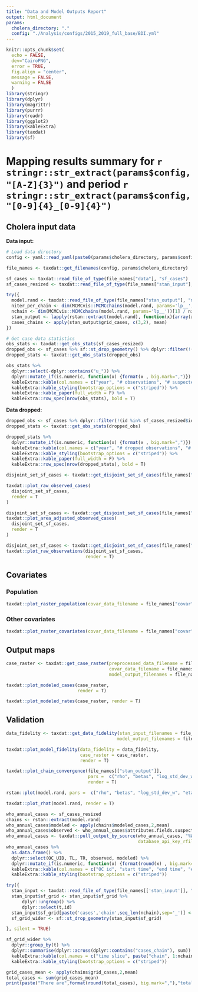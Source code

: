 ```yaml
---
title: "Data and Model Outputs Report"
output: html_document
params:
  cholera_directory: "."
  config: "./Analysis/configs/2015_2019_full_base/BDI.yml"
---
```

```r
knitr::opts_chunk$set(
  echo = FALSE, 
  dev="CairoPNG", 
  error = TRUE,
  fig.align = "center",
  message = FALSE,
  warning = FALSE
  )
library(stringr)
library(dplyr)
library(magrittr)
library(purrr)
library(readr)
library(ggplot2)
library(kableExtra)
library(taxdat)
library(sf)
```

# Mapping results summary for `r stringr::str_extract(params$config, "[A-Z]{3}")` and period `r stringr::str_extract(params$config, "[0-9]{4}_[0-9]{4}")`

## Cholera input data
**Data input:**
```r

# Load data directory
config <- yaml::read_yaml(paste0(params$cholera_directory, params$config))

file_names <- taxdat::get_filenames(config, params$cholera_directory)

sf_cases <- taxdat::read_file_of_type(file_names["data"], "sf_cases")
sf_cases_resized <- taxdat::read_file_of_type(file_names["stan_input"], "stan_input")$sf_cases_resized

try({
  model.rand <- taxdat::read_file_of_type(file_names["stan_output"], "model.rand")
  niter_per_chain <- dim(MCMCvis::MCMCchains(model.rand, params='lp__', chain_num=1))[1]
  nchain <- dim(MCMCvis::MCMCchains(model.rand, params='lp__'))[1] / niter_per_chain
  stan_output <- lapply(rstan::extract(model.rand), function(x){array(x,c(niter_per_chain, nchain, dim(x)[-1]))})
  cases_chains <- apply(stan_output$grid_cases, c(3,2), mean)
})

```

```r

# Get case data statistics
obs_stats <- taxdat::get_obs_stats(sf_cases_resized)
dropped_obs <- sf_cases %>% sf::st_drop_geometry() %>% dplyr::filter(!(id %in% sf_cases_resized$id))
dropped_stats <- taxdat::get_obs_stats(dropped_obs)

obs_stats %>% 
  dplyr::select(-dplyr::contains("u_")) %>% 
  dplyr::mutate_if(is.numeric, function(x) {format(x , big.mark=",")}) %>% 
  kableExtra::kable(col.names = c("year", "# observations", "# suspected cases", "# location periods", "# observation collections")) %>%
  kableExtra::kable_styling(bootstrap_options = c("striped")) %>%
  kableExtra::kable_paper(full_width = F) %>%
  kableExtra::row_spec(nrow(obs_stats), bold = T) 
```

**Data dropped:**

```r
dropped_obs <- sf_cases %>% dplyr::filter(!(id %in% sf_cases_resized$id))
dropped_stats <- taxdat::get_obs_stats(dropped_obs)

dropped_stats %>% 
  dplyr::mutate_if(is.numeric, function(x) {format(x , big.mark=",")}) %>% 
  kableExtra::kable(col.names = c("year", "# dropped observations", "# dropped suspected cases", "# dropped location periods",  "dropped location periods", "# dropped  observation collections",  "dropped observation collections")) %>%
  kableExtra::kable_styling(bootstrap_options = c("striped")) %>%
  kableExtra::kable_paper(full_width = F) %>%
  kableExtra::row_spec(nrow(dropped_stats), bold = T) 
```

```r
disjoint_set_sf_cases <- taxdat::get_disjoint_set_sf_cases(file_names["data"])
```

```r
taxdat::plot_raw_observed_cases(
  disjoint_set_sf_cases, 
  render = T
)
```
```r
disjoint_set_sf_cases <- taxdat::get_disjoint_set_sf_cases(file_names["data"])
taxdat::plot_area_adjusted_observed_cases(
  disjoint_set_sf_cases, 
  render = T
)
```

```r
disjoint_set_sf_cases <- taxdat::get_disjoint_set_sf_cases(file_names["data"])
taxdat::plot_raw_observations(disjoint_set_sf_cases, 
                              render = T)
```


## Covariates

### Population
```r
taxdat::plot_raster_population(covar_data_filename = file_names["covar"], render = T)
```

### Other covariates

```r
taxdat::plot_raster_covariates(covar_data_filename = file_names["covar"], render = T)
```

## Output maps

```r
case_raster <- taxdat::get_case_raster(preprocessed_data_filename = file_names["data"],
                                       covar_data_filename = file_names["covar"],
                                       model_output_filenames = file_names["stan_output"])

taxdat::plot_modeled_cases(case_raster, 
                           render = T)

```

```r
taxdat::plot_modeled_rates(case_raster, render = T)
```

## Validation
```r
data_fidelity <- taxdat::get_data_fidelity(stan_input_filenames = file_names["stan_input"],
                                          model_output_filenames = file_names["stan_output"])

taxdat::plot_model_fidelity(data_fidelity = data_fidelity,
                            case_raster = case_raster, 
                            render = T)
```

```r

taxdat::plot_chain_convergence(file_names[["stan_output"]],
                               pars =  c("rho", "betas", "log_std_dev_w", "eta"),
                               render = T)

```



```r
rstan::plot(model.rand, pars =  c("rho", "betas", "log_std_dev_w", "eta"))
```
```r
taxdat::plot_rhat(model.rand, render = T)
```



```r
who_annual_cases <- sf_cases_resized
chains <- rstan::extract(model.rand)
who_annual_cases$modeled <- apply(chains$modeled_cases,2,mean)
who_annual_cases$observed <- who_annual_cases$attributes.fields.suspected_cases # fix me
who_annual_cases <- taxdat::pull_output_by_source(who_annual_cases, "%WHO Annual Cholera Reports%",
                                                  database_api_key_rfile = stringr::str_c(params$cholera_directory, "Analysis/R/database_api_key.R"))
who_annual_cases %>%
  as.data.frame() %>%
  dplyr::select(OC_UID, TL, TR, observed, modeled) %>%
  dplyr::mutate_if(is.numeric, function(x) {format(round(x) , big.mark=",")}) %>%
  kableExtra::kable(col.names = c("OC id", "start time", "end time", "# Observed cases", "# Modeled Cases")) %>%
  kableExtra::kable_styling(bootstrap_options = c("striped"))
```

```r
try({
  stan_input <- taxdat::read_file_of_type(file_names[['stan_input']], "stan_input")
  stan_input$sf_grid <- stan_input$sf_grid %>% 
      dplyr::ungroup() %>% 
      dplyr::select(t,id)
  stan_input$sf_grid[paste('cases','chain',seq_len(nchain),sep='_')] <- cases_chains
  sf_grid_wider <- sf::st_drop_geometry(stan_input$sf_grid)

}, silent = TRUE)

sf_grid_wider %>%
  dplyr::group_by(t) %>% 
  dplyr::summarise(dplyr::across(dplyr::contains("cases_chain"), sum)) %>%
  kableExtra::kable(col.names = c("time slice", paste("chain", 1:nchain))) %>%
  kableExtra::kable_styling(bootstrap_options = c("striped"))

```

```r
grid_cases_mean <- apply(chains$grid_cases,2,mean)
total_cases <- sum(grid_cases_mean)
print(paste("There are",format(round(total_cases), big.mark=","),"total cases"))
```
